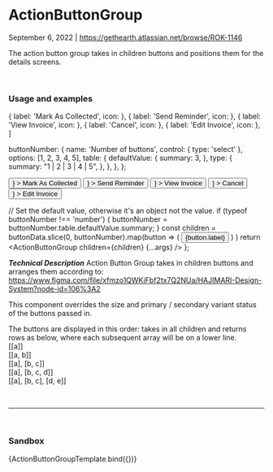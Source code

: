 

# ActionButtonGroup

September 6, 2022 |  https://gethearth.atlassian.net/browse/ROK-1146

The action button group takes in children buttons and positions them for the details screens.

<br />

### Usage and examples

  { label: 'Mark As Collected', icon: <SendOutlined /> },
  { label: 'Send Reminder', icon: <SendOutlined /> },
  { label: 'View Invoice', icon: <OpenInNewOutlined /> },
  { label: 'Cancel', icon: <CancelOutlined /> },
  { label: 'Edit Invoice', icon: <OpenInNewOutlined /> },
]

  buttonNumber: {
    name: 'Number of buttons',
    control: { type: 'select' },
    options: [1, 2, 3, 4, 5],
    table: {
      defaultValue: {
        summary: 3,
      },
      type: {
        summary:
          "1 | 2 | 3 | 4 | 5",
      },
    },
  },
};

<Meta
  title="Button/Action Button Group"
  component={ActionButtonGroup}
  argTypes={argTypes}
/>

<Canvas>
  <Story name="Basic">
    <ActionButtonGroup>
      <Button
        startIcon={<Check />}
      >
        Mark As Collected
      </Button>
      <Button
        startIcon={<SendOutlined />}
      >
        Send Reminder
      </Button>
      <Button
        startIcon={<OpenInNewOutlined />}
      >
        View Invoice
      </Button>
      <Button
        startIcon={<CancelOutlined />}
      >
        Cancel
      </Button>
      <Button
        startIcon={<OpenInNewOutlined />}
      >
        Edit Invoice
      </Button>
    </ActionButtonGroup>
  </Story>
</Canvas>

<br />


  // Set the default value, otherwise it's an object not the value.
  if (typeof buttonNumber !== 'number') {
    buttonNumber = buttonNumber.table.defaultValue.summary;
  }
  const children = buttonData.slice(0, buttonNumber).map(button => (
        <Button
          startIcon={button.icon}
        >
          {button.label}
        </Button>
      )
    )
  return <ActionButtonGroup children={children} {...args} />
};

***Technical Description***
Action Button Group takes in children buttons and arranges them according to:
https://www.figma.com/file/xfmzo1QWKiFbf2tx7Q2NUa/HAJIMARI-Design-System?node-id=106%3A2

This component overrides the size and primary / secondary variant status of the buttons passed in.

The buttons are displayed in this order:
takes in all children and returns rows as below, where each subsequent array will be on a lower line.
<br />
[[a]]
<br />
[[a, b]]
<br />
[[a], [b, c]]
<br />
[[a], [b, c, d]]
<br />
[[a], [b, c], [d, e]]


<br />

---

<br />

### Sandbox


<Canvas>
  <Story
    name="Action Button Canvas"
    args={argTypes}
  >
    {ActionButtonGroupTemplate.bind({})}
  </Story>
</Canvas>

<ArgsTable story="Action Button Canvas" />
